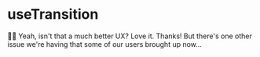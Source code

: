 # useTransition

<EpicVideo url="https://www.epicreact.dev/workshops/react-suspense/usetransition/solution" />

👨‍💼 Yeah, isn't that a much better UX? Love it. Thanks! But there's one other
issue we're having that some of our users brought up now...
